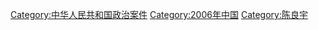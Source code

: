 {{Catmore}}

[[Category:中华人民共和国政治案件|Category:中华人民共和国政治案件]]
[[Category:2006年中国|Category:2006年中国]]
[[Category:陈良宇|Category:陈良宇]]